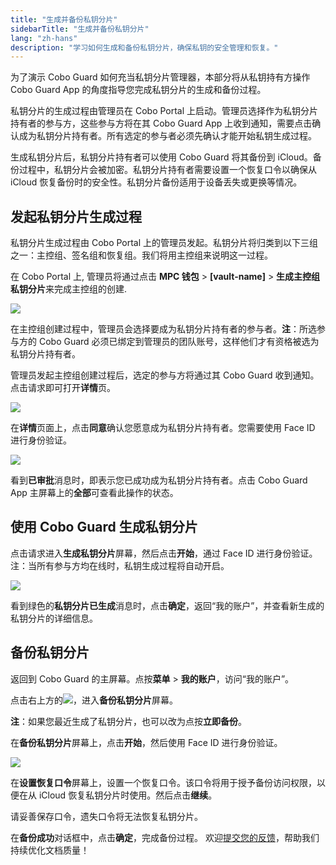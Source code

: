 ```yaml
---
title: "生成并备份私钥分片"
sidebarTitle: "生成并备份私钥分片"
lang: "zh-hans"
description: "学习如何生成和备份私钥分片，确保私钥的安全管理和恢复。"
---
```

为了演示 Cobo Guard 如何充当私钥分片管理器，本部分将从私钥持有方操作 Cobo Guard App 的角度指导您完成私钥分片的生成和备份过程。

私钥分片的生成过程由管理员在 Cobo Portal 上启动。管理员选择作为私钥分片持有者的参与方，这些参与方将在其 Cobo Guard App 上收到通知，需要点击确认成为私钥分片持有者。所有选定的参与者必须先确认才能开始私钥生成过程。

生成私钥分片后，私钥分片持有者可以使用 Cobo Guard 将其备份到 iCloud。备份过程中，私钥分片会被加密。私钥分片持有者需要设置一个恢复口令以确保从 iCloud 恢复备份时的安全性。私钥分片备份适用于设备丢失或更换等情况。

## 发起私钥分片生成过程

私钥分片生成过程由 Cobo Portal 上的管理员发起。私钥分片将归类到以下三组之一：主控组、签名组和恢复组。我们将用主控组来说明这一过程。

在 Cobo Portal 上, 管理员将通过点击 **MPC 钱包** > **[vault-name]** > **生成主控组私钥分片**来完成主控组的创建.

<img src="/cn/images/cobo-guard/common/9.png" className="screenshot_modal"></img>

在主控组创建过程中，管理员会选择要成为私钥分片持有者的参与者。**注**：所选参与方的 Cobo Guard 必须已绑定到管理员的团队账号，这样他们才有资格被选为私钥分片持有者。

管理员发起主控组创建过程后，选定的参与方将通过其 Cobo Guard 收到通知。点击请求即可打开**详情**页。

<img src="/cn/images/cobo-guard/common/1.png" className="screenshot_nav_bar"></img>

在**详情**页面上，点击**同意**确认您愿意成为私钥分片持有者。您需要使用 Face ID 进行身份验证。

<img src="/cn/images/cobo-guard/common/2.png" className="screenshot_nav_bar"></img>

看到**已审批**消息时，即表示您已成功成为私钥分片持有者。点击 Cobo Guard App 主屏幕上的**全部**可查看此操作的状态。

## 使用 Cobo Guard 生成私钥分片

点击请求进入**生成私钥分片**屏幕，然后点击**开始**，通过 Face ID 进行身份验证。注：当所有参与方均在线时，私钥生成过程将自动开启。

<img src="/cn/images/cobo-guard/common/3.png" className="screenshot_nav_bar"></img>

看到绿色的**私钥分片已生成**消息时，点击**确定**，返回“我的账户”，并查看新生成的私钥分片的详细信息。

## 备份私钥分片

返回到 Cobo Guard 的主屏幕。点按**菜单** > **我的账户**，访问“我的账户”。

点击右上方的<img src="/cn/images/cobo-guard/common/icon_menu.svg" className="icon"></img>，进入**备份私钥分片**屏幕。

**注**：如果您最近生成了私钥分片，也可以改为点按**立即备份**。

在**备份私钥分片**屏幕上，点击**开始**，然后使用 Face ID 进行身份验证。

<img src="/cn/images/cobo-guard/common/5.png" className="screenshot_nav_bar"></img>

在**设置恢复口令**屏幕上，设置一个恢复口令。该口令将用于授予备份访问权限，以便在从 iCloud 恢复私钥分片时使用。然后点击**继续**。

<Warning>请妥善保存口令，遗失口令将无法恢复私钥分片。</Warning>

在**备份成功**对话框中，点击**确定**，完成备份过程。
<Tip>欢迎[提交您的反馈](https://forms.zohopublic.com/cobo/form/DocumentFeedbackForm/formperma/QvLOhxJv1_JMsJ-1dleZ8Itb_7rzN-LtgvsDdxosoVI?referrername=manuals)，帮助我们持续优化文档质量！</Tip>